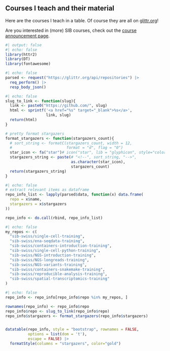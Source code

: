 
## Courses I teach and their material

Here are the courses I teach in a table. Of course they are all on [glittr.org](https://glittr.org)!

Are you interested in (more) SIB courses, check out the [course announcement page](https://www.sib.swiss/training/upcoming-training-courses).

```r
#| output: false
#| echo: false
library(httr2)
library(DT)
library(fontawesome)
```

```r
#| echo: false
parsed <- request("https://glittr.org/api/repositories") |>
  req_perform() |>
  resp_body_json()
```

```r
#| echo: false
slug_to_link <- function(slug){
  link <- paste0("https://github.com/", slug)
  html <- sprintf('<a href="%s" target="_blank">%s</a>',
                  link, slug)
  return(html)
}

# pretty format stargazers
format_stargazers <- function(stargazers_count){
  # sort_string <- formatC(stargazers_count, width = 12,
  #                        format = "d", flag = "0")
  star_icon <- fa("star")# icon("star", lib = "glyphicon", style="color:#f1c40f")
  stargazers_string <- paste(# "<!--", sort_string, "-->",
                             as.character(star_icon),
                             stargazers_count)
  return(stargazers_string)
}
```


```r
#| echo: false
# extract relevant items as dataframe
repo_info_list <- lapply(parsed$data, function(x) data.frame(
  repo = x$name,
  stargazers = x$stargazers
))

repo_info <- do.call(rbind, repo_info_list)
```

```r
#| echo: false
my_repos <- c(
  "sib-swiss/single-cell-training",
  "sib-swiss/ena-seqdata-training",
  "sib-swiss/containers-introduction-training",
  "sib-swiss/single-cell-python-training",
  "sib-swiss/NGS-introduction-training",
  "sib-swiss/NGS-longreads-training",
  "sib-swiss/NGS-variants-training",
  "sib-swiss/containers-snakemake-training",
  "sib-swiss/reproducible-analysis-training",
  "sib-swiss/spatial-transcriptomics-training"
)
```

```r
#| echo: false
repo_info <- repo_info[repo_info$repo %in% my_repos, ]

rownames(repo_info) <- repo_info$repo
repo_info$repo <- slug_to_link(repo_info$repo)
repo_info$stargazers <- format_stargazers(repo_info$stargazers)


datatable(repo_info, style = "bootstrap", rownames = FALSE,
          options = list(dom = 't'),
          escape = FALSE) |>
  formatStyle(columns = "stargazers", color="gold")
```




